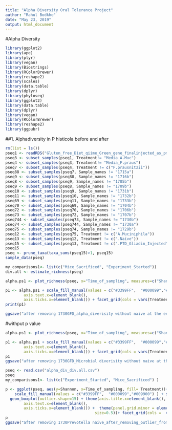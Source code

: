 ---
title: "Alpha Diversity Oral Tolerance Project"
author: "Rahul Bodkhe"
date: "May 23, 2019"
output: html_document
---

#Alpha Diversity
```{R}
library(ggplot2)
library(ape)
library(plyr)
library(vegan)
library(Biostrings)
library(RColorBrewer)
library(reshape2)
library(scales)
library(data.table)
library(dplyr)
library(phyloseq)
library(ggplot2)
library(data.table)
library(dplyr)
library(vegan)
library(RColorBrewer)
library(reshape2)
library(ggpubr)
```
##1. Alphadiversity in P histicola before and after
```{r}
rm(list = ls())
pseq1 <- readRDS("Gluten_free_Diet_qiime_Green_gene_finalinjected_as_pm2.rds")
pseq3 <- subset_samples(pseq1, Treatment!= "Media_A.Muc")
pseq4 <- subset_samples(pseq3, Treatment!= "Media_F.praus")
pseq7 <- subset_samples(pseq4, Treatment != c("F.prausnitzii"))
pseq88 <- subset_samples(pseq7, Sample_names != "1715a") 
pseq9 <- subset_samples(pseq88, Sample_names != "1716b")
pseq8 <- subset_samples(pseq9, Sample_names != "1705b")
pseq9 <- subset_samples(pseq8, Sample_names != "1709b") 
pseq10 <- subset_samples(pseq9, Sample_names != "1731b")
pseq11 <- subset_samples(pseq10, Sample_names != "1732b")
pseq69 <- subset_samples(pseq11, Sample_names != "1733b")
pseq70 <- subset_samples(pseq69, Sample_names != "1704b")
pseq72 <- subset_samples(pseq70, Sample_names != "1706b")
pseq73 <- subset_samples(pseq72, Sample_names != "1707b")
pseq744 <- subset_samples(pseq73, Sample_names != "1730b")
pseq74 <- subset_samples(pseq744, Sample_names != "1730a")
pseq75 <- subset_samples(pseq74, Sample_names != "1729b")
pseq12 <- subset_samples(pseq75, Treatment != c("A.Muciniphila")) 
pseq13 <- subset_samples(pseq12, Treatment != c(".Naïve"))
pseq15 <- subset_samples(pseq13, Treatment != c(".PTD_Gliadin_Injected")) 
pseq15
pseq <- prune_taxa(taxa_sums(pseq15)>1, pseq15)
sample_data(pseq)
```


```{r}
my_comparisons1<- list(c("Mice_Sacrificed", "Experiment_Started"))
div.all <- estimate_richness(pseq)

alpha.ps1 <- plot_richness(pseq, x="Time_of_sampling", measures=c("Shannon")) + geom_boxplot(aes(fill=Treatment))

p1 <- alpha.ps1 + scale_fill_manual(values = c("#3399FF",  "#000099","#009900")) + theme(strip.background = element_rect(fill="white")) + ggtitle("Diversity of gut microbiota of GFD fed mice") + theme_bw(base_size = 12) + theme(plot.title = element_text(size = 12)) + theme(axis.title.x=element_blank(),
        axis.text.x=element_blank(),
        axis.ticks.x=element_blank()) + facet_grid(cols = vars(Treatment)) + stat_compare_means(comparisons = my_comparisons1, method = "wilcox.test", size = 3)
print(p1)

ggsave("after removing 1730GFD_alpha_diverisity without naive at the end of the expt.tiff", height = 5, width = 7)
```



#withput p value
```{r}

alpha.ps1 <- plot_richness(pseq, x="Time_of_sampling", measures=c("Shannon")) + geom_boxplot(aes(fill=Treatment))

p1 <- alpha.ps1 + scale_fill_manual(values = c("#3399FF",  "#000099","#009900")) + theme(strip.background = element_rect(fill="white")) + ggtitle("Diversity of gut microbiota of GFD fed mice") + theme_bw(base_size = 12) + theme(plot.title = element_text(size = 12)) + theme(axis.title.x=element_blank(),
        axis.text.x=element_blank(),
        axis.ticks.x=element_blank()) + facet_grid(cols = vars(Treatment)) 
p1
ggsave("after removing 1730GFD_Microbial diverisity without naive at the end of the expt without p value.tiff", height = 5, width = 7)
```


```{R}

pseq <- read.csv("alpha_div_div.all.csv")
pseq
my_comparisons1<- list(c("Experiment_Started", "Mice_Sacrificed") )

p <- ggplot(pseq, aes(y=Shannon, x=Time_of_sampling, fill= Treatment))+ 
    scale_fill_manual(values = c("#3399FF",  "#000099","#009900") ) + stat_boxplot(geom='errorbar', linetype=1, width=0.5)+  
  geom_boxplot(outlier.shape=15) + theme(axis.title.x=element_blank(),
        axis.text.x=element_blank(),
        axis.ticks.x=element_blank()) +  theme(panel.grid.minor = element_blank())+  theme(strip.background = element_rect(colour="black",  
                                       size=0.5))+ facet_grid(cols =  vars(Treatment))+theme(strip.text = element_text(size = 10, face="bold")) + ggtitle("Diversity of gut microbiota of GFD fed mice") 
p
ggsave("after removing 1730Prevotella naive_after_removing_outlier_from_p_melaninogenica.tiff", height = 5, width = 8 )
```
